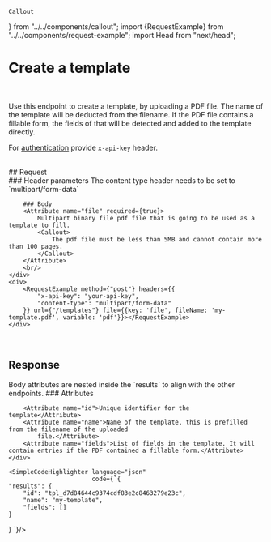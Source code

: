     Callout
} from "../../components/callout"; import {RequestExample} from "../../components/request-example"; import Head
    from "next/head";

<Head>
    <title>Create a template | doqs.dev</title>
</Head>

# Create a template

<Endpoint method="POST" path="/pdf-filling/template"/>
<br/>

Use this endpoint to create a template, by uploading a PDF file. The name of the template will be deducted from the filename.
If the PDF file contains a fillable form, the fields of that will be detected and added to the template directly.


For [authentication](/api-reference/authentication)  provide `x-api-key` header.

<br/>
## Request
<Grid>
    <div>
        ### Header parameters
        <Attribute name="Content-Type" required={true}>The content type header needs to be set to
            `multipart/form-data`</Attribute>
        <br/>

        ### Body
        <Attribute name="file" required={true}>
            Multipart binary file pdf file that is going to be used as a template to fill.
            <Callout>
                The pdf file must be less than 5MB and cannot contain more than 100 pages.
            </Callout>
        </Attribute>
        <br/>
    </div>
    <div>
        <RequestExample method={"post"} headers={{
            "x-api-key": "your-api-key",
            "content-type": "multipart/form-data"
        }} url={"/templates"} file={{key: 'file', fileName: 'my-template.pdf', variable: 'pdf'}}></RequestExample>
    </div>
</Grid>


<br/>

## Response

<Grid>
    <div>
        Body attributes are nested inside the `results` to align with the other endpoints.
        ### Attributes

        <Attribute name="id">Unique identifier for the template</Attribute>
        <Attribute name="name">Name of the template, this is prefilled from the filename of the uploaded
            file.</Attribute>
        <Attribute name="fields">List of fields in the template. It will contain entries if the PDF contained a fillable form.</Attribute>
    </div>

    <SimpleCodeHighlighter language="json"
                           code={`{
    "results": {
        "id": "tpl_d7d84644c9374cdf83e2c8463279e23c",
        "name": "my-template",
        "fields": []
    }
}
`}/>
</Grid>
